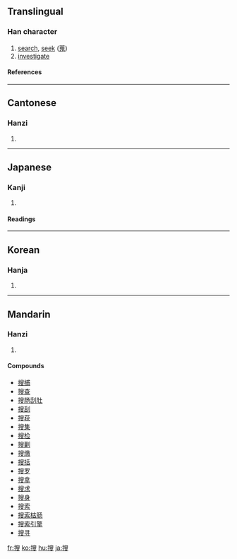 {{see|捜}}

==Translingual==
===Han character===
{{Han char|rn=64|rad=手|as=10|sn=13|four=5704<sub>7</sub>|canj=手竹X水 (QHXE)}}
# [[search]], [[seek]] ([[蒐]])
# [[investigate]]
====References====
{{Han ref|kx=0447.070|dkj=12486|dj=0797.190|hdz=31919.070|uh=641C|ud=25628|bh=B76A|bd=46954}}
----
==Cantonese==
===Hanzi===
{{yue-hanzi|jyut=|y=sau1, sau2}}
# {{defn|Cantonese}}
----
==Japanese==
===Kanji===
{{ja-kanji|grade=|rs=手10}}
# {{defn|Japanese}} 
====Readings====
{{ja-readings|on=[[そう]] (sō)|kun=[[さがす]] (sagasu)}}
----
==Korean==
===Hanja===
{{ko-hanja|hangeul=수|eumhun=|rv=su|mr=su|y=swu}}
# {{defn|Korean}}
----
==Mandarin==
===Hanzi===
{{cmn-hanzi|pin=[[sōu]] ([[sou1]])|wg=sou<sup>1</sup>}}
# {{defn|Mandarin}}

====Compounds====
*[[搜捕]]
*[[搜查]]
*[[搜肠刮肚]]
*[[搜刮]]
*[[搜获]]
*[[搜集]]
*[[搜检]]
*[[搜剿]]
*[[搜缴]]
*[[搜括]]
*[[搜罗]]
*[[搜拿]]
*[[搜求]]
*[[搜身]]
*[[搜索]]
*[[搜索枯肠]]
*[[搜索引擎]]
*[[搜寻]]

[[fr:搜]]
[[ko:搜]]
[[hu:搜]]
[[ja:搜]]